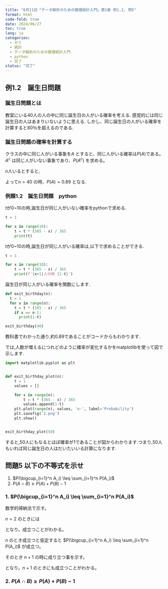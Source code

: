 ```yaml
---
title: "6月11日「データ解析のための数理統計入門」第1章 例1.2, 問5"
format: html
code-fold: true
date: 2024/06/27
toc: true
lang: ja
categories:
  - ゼミ
  - 統計
  - データ解析のための数理統計入門
  - python
  - 完了
status: "完了"
---
```


## 例1.2　誕生日問題

### 誕生日問題とは
教室にいる40人の人の中に同じ誕生日の人がいる確率を考える.
感覚的には同じ誕生日の人はあまりいないように思える.
しかし、同じ誕生日の人がいる確率を計算すると80％を超えるのである.

### 誕生日問題の確率を計算する
クラスの中に同じ人がいる事象を$A$ とすると、同じ人がいる確率は$P(A)$である。$A^c$ は同じ人がいない事象であり、$P(A^c)$ を求める。

$n$人いるとすると,

\begin{align*}
    &P(A^c) = \frac{365 \times 364 \times 363 \times \cdots \times (365 - n + 1)}{365^n} \\
    &1 - P(A^c) = 1 - \frac{365 \times 364 \times 363 \times \cdots \times (365 - n + 1)}{365^n} 
\end{align*}

よって$n=40$ の時、$P(A)=0.89$ となる.


### 例題1.2　誕生日問題　python

$t$が0~10の時,誕生日が同じ人がいない確率をpythonで求める.
```python
t = 1

for x in range(10):
    t = t * (365 - x) / 365
    print(t)
```

$t$が0~10の時,誕生日が同じ人がいる確率は,以下で求めることができる.

```python
t = 1

for x in range(10):
    t = t * (365 - x) / 365
    print(f'{x+1}人の時 {1-t}')
```

誕生日が同じ人がいる確率を関数にします.

```python
def exit_birthday(n):
  t = 1
  for x in range(n):
    t = t * (365 - x) / 365
    if x == n-1:
      print(1-t)
```

```python
exit_birthday(40)
```

教科書でわかった通り,約0.89であることがコードからもわかります.

では,人数が増えるにつれどのように確率が変化するかをmatplotlibを使って図で示します.

```python
import matplotlib.pyplot as plt


def exit_birthday_plot(n):
    t = 1
    values = []

    for x in range(n):
        t = t * (365 - x) / 365
        values.append(1-t)
    plt.plot(range(n), values, 'o-', label='Probability')
    plt.savefig('2.png')
    plt.show()


exit_birthday_plot(50)
```


すると,50人にもなるとほぼ確率が1であることが図からわかります.つまり,50人もいれば同じ誕生日の人はだいたいいる計算になります.


## 問題5 以下の不等式を示せ
1. $P(\bigcup_{i=1}^n A_i) \leq \sum_{i=1}^n P(A_i)$
2. $P(A \cap B) \geq P(A) + P(B) - 1$

### 1. $P(\bigcup_{i=1}^n A_i) \leq \sum_{i=1}^n P(A_i)$

数学的帰納法で示す。
    
$n=2$ のときには

\begin{equation*}
    P(A_1 \cup A_2) = P(A_1) + P(A_2) - P(A_1 \cap A_2) \leq P(A_1) + P(A_2)
\end{equation*}

となり，成立つことがわかる。

$n$ のとき成立つと仮定すると $P(\bigcup_{i=1}^n A_i) \leq \sum_{i=1}^n P(A_i)$ が成立つ。

そのとき $n+1$ の時に成り立つ事を示す。

\begin{align*}
    P(\bigcup_{i=1}^{n+1} A_i) &= P((\bigcup_{i=1}^n A_i)   \cup A_{n+1}) \\
    &\leq P(\bigcup_{i=1}^n A_i) + P(A_{n+1}) \\
    &\leq \sum_{i=1}^n P(A_i) + P(A_{n+1}) \\
    &= \sum_{i=1}^{n+1} P(A_i)
\end{align*}

となり，$n+1$ のときにも成立つことがわかる。

### 2. $P(A \cap B) \geq P(A) + P(B) - 1$

\begin{equation*}
    P(A \cap B) = P(A) + P(B) - P(A \cup B) \geq P(A) + P(B) - 1
\end{equation*}